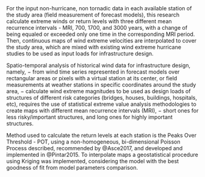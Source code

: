 For the input non-hurricane, non tornadic data in each available station of the study area (field measurement of forecast models), this research calculate extreme winds or return levels with three different mean recurrence intervals - MRI, 700, 1700, and 3000 years, with a change of being equaled or exceeded only one time in the corresponding MRI period. Then, continuous maps of wind extreme velocities are interpolated to cover the study area, which are mixed with existing wind extreme hurricane studies to be used as input loads for infrastructure design.    \par

Spatio-temporal analysis of historical wind data for infrastructure design, namely, $-$ from wind time series represented in forecast models over rectangular areas or pixels with a virtual station at its center, or field measurements at weather stations in specific coordinates around the study area, $-$ calculate wind extreme magnitudes to be used as design loads of structures of different risk categories (bridges, houses, buildings, hospitals, etc), requires the use of statistical extreme value analysis methodologies to create maps with different mean recurrence intervals (MRI), $-$ short ones for less risky/important structures, and long ones for highly important structures.

Method used to calculate the return levels at each station is the Peaks Over Threshold - POT, using a non-homogeneous, bi-dimensional Poisson Process described, recommended by @Asce2017, and developed and implemented in @Pintar2015. To interpolate maps a geostatistical procedure using Kriging was implemented, considering the model with the best goodness of fit from model parameters comparison.



